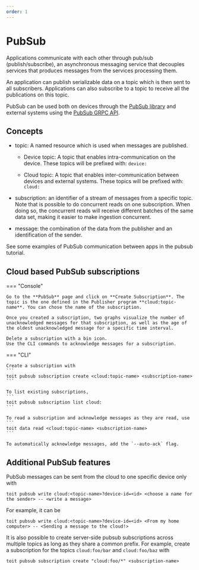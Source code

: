 ```yaml
---
order: 1
---
```



# PubSub

Applications communicate with each other through pub/sub (publish/subscribe), an asynchronous messaging service that decouples services that produces messages from the services processing them.

An application can publish serializable data on a topic which is then sent to all subscribers. Applications can also subscribe to a topic to receive all the publications on this topic.

PubSub can be used both on devices through the <a href="https://docs.toit.io/toitdocs/latest/lib_pubsub.html" target="_blank">PubSub library</a> and external systems using the <a href="https://github.com/toitware/api/tree/master/proto/toit/api/pubsub" target="_blank">PubSub GRPC API</a>.

## Concepts

* topic: A named resource which is used when messages are published.

    * Device topic: A topic that enables intra-communication on the device. These topics will be prefixed with: `device:`

    * Cloud topic: A topic that enables inter-communication between devices and external systems. These topics will be prefixed with: `cloud:`

* subscription: an identifier of a stream of messages from a specific topic. Note that is possible to do concurrent reads on one subscription. When doing so, the concurrent reads will receive different batches of the same data set, making it easier to make ingestion concurrent.

* message: the combination of the data from the publisher and an identification of the sender.

See some examples of PubSub communication between apps in the <Link to="../tutorials/pubsubint">pubsub tutorial</Link>.

## Cloud based PubSub subscriptions

=== "Console"

    Go to the **PubSub** page and click on **Create Subscription**. The topic is the one defined in the Publisher program **cloud:topic-name**. You can chose the name of the subscription.

    Once you created a subscription, two graphs visualize the number of unacknowledged messages for that subscription, as well as the age of the oldest unacknowledged message for a specific time interval.
    
    Delete a subscription with a bin icon.
    Use the CLI commands to acknowledge messages for a subscription.

=== "CLI"

    Create a subscription with 
    ```
    toit pubsub subscription create <cloud:topic-name> <subscription-name> 
    ```
    
    To list existing subscriptions, 
    ```
    toit pubsub subscription list cloud:
    ```

    To read a subscription and acknowledge messages as they are read, use 
    ```
    toit data read <cloud:topic-name> <subscription-name> 
    ```

    To automatically acknowledge messages, add the `--auto-ack` flag.

## Additional PubSub features

PubSub messages can be sent from the cloud to one specific device only with

```
toit pubsub write cloud:<topic-name>?device-id=<id> <choose a name for the sender> -- <write a message>
```

For example, it can be

```
toit pubsub write cloud:<topic-name>?device-id=<id> <From my home computer> -- <Sending a message to the cloud!>
```

It is also possible to create server-side pubsub subscriptions across multiple topics as long as they share a common prefix.
For example, create a subscription for the topics `cloud:foo/bar` and `cloud:foo/baz` with

```
toit pubsub subscription create "cloud:foo/*" <subscription-name>
```
